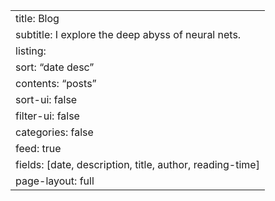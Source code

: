 ---
title: Blog
subtitle: I explore the deep abyss of neural nets.
listing:
  sort: "date desc"
  contents: "posts"
  sort-ui: false
  filter-ui: false
  categories: false
  feed: true
  fields: [date, description, title, author, reading-time]
page-layout: full
---